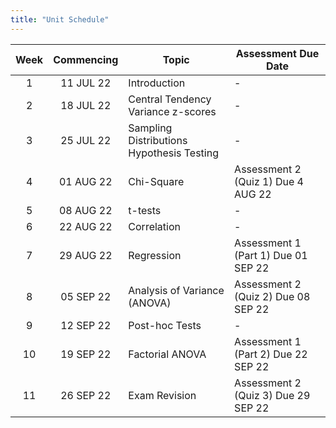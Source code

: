 ```yaml
---
title: "Unit Schedule"
---
```


| Week | Commencing | Topic                                     | Assessment Due Date                 |
|:----:|:----------:|-------------------------------------------|-------------------------------------|
| 1    | 11 JUL 22  | Introduction                              | -                                   |
| 2    | 18 JUL 22  | Central Tendency Variance z-scores        | -                                   |
| 3    | 25 JUL 22  | Sampling Distributions Hypothesis Testing | -                                   |
| 4    | 01 AUG 22  | Chi-Square                                | Assessment 2 (Quiz 1) Due 4 AUG 22  |
| 5    | 08 AUG 22  | t-tests                                   | -                                   |
| 6    | 22 AUG 22  | Correlation                               | -                                   |
| 7    | 29 AUG 22  | Regression                                | Assessment 1 (Part 1) Due 01 SEP 22 |
| 8    | 05 SEP 22  | Analysis of Variance (ANOVA)              | Assessment 2 (Quiz 2) Due 08 SEP 22 |
| 9    | 12 SEP 22  | Post-hoc Tests                            | -                                   |
| 10   | 19 SEP 22  | Factorial ANOVA                           | Assessment 1 (Part 2) Due 22 SEP 22     |
| 11   | 26 SEP 22  | Exam Revision                             | Assessment 2 (Quiz 3) Due 29 SEP 22     |